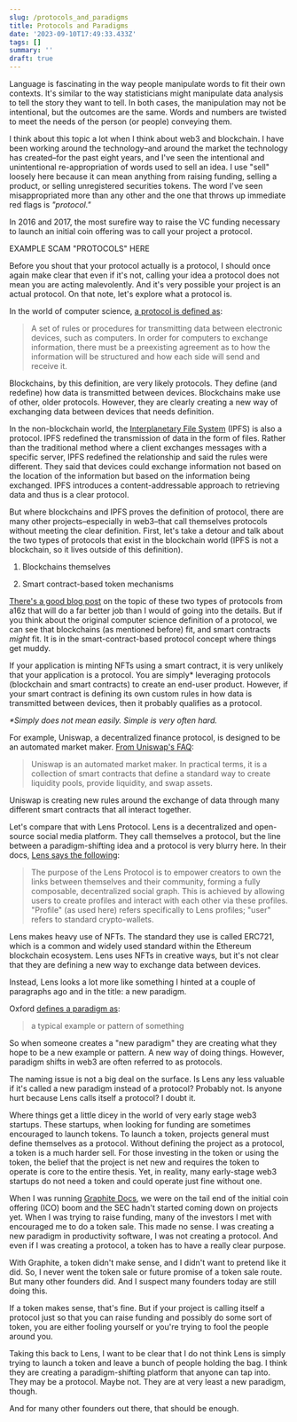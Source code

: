 ```yaml
---
slug: /protocols_and_paradigms
title: Protocols and Paradigms
date: '2023-09-10T17:49:33.433Z'
tags: []
summary: ''
draft: true
---
```

Language is fascinating in the way people manipulate words to fit their own contexts. It's similar to the way statisticians might manipulate data analysis to tell the story they want to tell. In both cases, the manipulation may not be intentional, but the outcomes are the same. Words and numbers are twisted to meet the needs of the person (or people) conveying them.

I think about this topic a lot when I think about web3 and blockchain. I have been working around the technology–and around the market the technology has created–for the past eight years, and I've seen the intentional and unintentional re-appropriation of words used to sell an idea. I use "sell" loosely here because it can mean anything from raising funding, selling a product, or selling unregistered securities tokens. The word I've seen misappropriated more than any other and the one that throws up immediate red flags is _"protocol."_

In 2016 and 2017, the most surefire way to raise the VC funding necessary to launch an initial coin offering was to call your project a protocol.

EXAMPLE SCAM "PROTOCOLS" HERE

Before you shout that your protocol actually is a protocol, I should once again make clear that even if it's not, calling your idea a protocol does not mean you are acting malevolently. And it's very possible your project is an actual protocol. On that note, let's explore what a protocol is.

In the world of computer science, [a protocol is defined as](https://www.britannica.com/technology/protocol-computer-science):

> A set of rules or procedures for transmitting data between electronic devices, such as computers. In order for computers to exchange information, there must be a preexisting agreement as to how the information will be structured and how each side will send and receive it.

Blockchains, by this definition, are very likely protocols. They define (and redefine) how data is transmitted between devices. Blockchains make use of other, older protocols. However, they are clearly creating a new way of exchanging data between devices that needs definition.

In the non-blockchain world, the [Interplanetary File System](https://ipfs.tech/) (IPFS) is also a protocol. IPFS redefined the transmission of data in the form of files. Rather than the traditional method where a client exchanges messages with a specific server, IPFS redefined the relationship and said the rules were different. They said that devices could exchange information not based on the location of the information but based on the information being exchanged. IPFS introduces a content-addressable approach to retrieving data and thus is a clear protocol.

But where blockchains and IPFS proves the definition of protocol, there are many other projects–especially in web3–that call themselves protocols without meeting the clear definition. First, let's take a detour and talk about the two types of protocols that exist in the blockchain world (IPFS is not a blockchain, so it lives outside of this definition).

1.  Blockchains themselves
    
2.  Smart contract-based token mechanisms
    

[There's a good blog post](https://a16zcrypto.com/posts/article/decentralization-factors-web3-protocols-tables/) on the topic of these two types of protocols from a16z that will do a far better job than I would of going into the details. But if you think about the original computer science definition of a protocol, we can see that blockchains (as mentioned before) fit, and smart contracts _might_ fit. It is in the smart-contract-based protocol concept where things get muddy.

If your application is minting NFTs using a smart contract, it is very unlikely that your application is a protocol. You are simply\* leveraging protocols (blockchain and smart contracts) to create an end-user product. However, if your smart contract is defining its own custom rules in how data is transmitted between devices, then it probably qualifies as a protocol.

_\*Simply does not mean easily. Simple is very often hard._

For example, Uniswap, a decentralized finance protocol, is designed to be an automated market maker. [From Uniswap's FAQ](https://uniswap.org/faq):

> Uniswap is an automated market maker. In practical terms, it is a collection of smart contracts that define a standard way to create liquidity pools, provide liquidity, and swap assets.

Uniswap is creating new rules around the exchange of data through many different smart contracts that all interact together.

Let's compare that with Lens Protocol. Lens is a decentralized and open-source social media platform. They call themselves a protocol, but the line between a paradigm-shifting idea and a protocol is very blurry here. In their docs, [Lens says the following](https://docs.lens.xyz/docs/overview):

> The purpose of the Lens Protocol is to empower creators to own the links between themselves and their community, forming a fully composable, decentralized social graph. This is achieved by allowing users to create profiles and interact with each other via these profiles. "Profile" (as used here) refers specifically to Lens profiles; "user" refers to standard crypto-wallets.

Lens makes heavy use of NFTs. The standard they use is called ERC721, which is a common and widely used standard within the Ethereum blockchain ecosystem. Lens uses NFTs in creative ways, but it's not clear that they are defining a new way to exchange data between devices.

Instead, Lens looks a lot more like something I hinted at a couple of paragraphs ago and in the title: a new paradigm.

Oxford [defines a paradigm as](https://www.oxfordlearnersdictionaries.com/us/definition/american_english/paradigm#:~:text=paradigm-,noun,destructive%20side%20of%20human%20nature.):

> a typical example or pattern of something

So when someone creates a "new paradigm" they are creating what they hope to be a new example or pattern. A new way of doing things. However, paradigm shifts in web3 are often referred to as protocols.

The naming issue is not a big deal on the surface. Is Lens any less valuable if it's called a new paradigm instead of a protocol? Probably not. Is anyone hurt because Lens calls itself a protocol? I doubt it.

Where things get a little dicey in the world of very early stage web3 startups. These startups, when looking for funding are sometimes encouraged to launch tokens. To launch a token, projects general must define themselves as a protocol. Without defining the project as a protocol, a token is a much harder sell. For those investing in the token or using the token, the belief that the project is net new and requires the token to operate is core to the entire thesis. Yet, in reality, many early-stage web3 startups do not need a token and could operate just fine without one.

When I was running [Graphite Docs](https://graphitedocs.com), we were on the tail end of the initial coin offering (ICO) boom and the SEC hadn't started coming down on projects yet. When I was trying to raise funding, many of the investors I met with encouraged me to do a token sale. This made no sense. I was creating a new paradigm in productivity software, I was not creating a protocol. And even if I was creating a protocol, a token has to have a really clear purpose.

With Graphite, a token didn't make sense, and I didn't want to pretend like it did. So, I never went the token sale or future promise of a token sale route. But many other founders did. And I suspect many founders today are still doing this.

If a token makes sense, that's fine. But if your project is calling itself a protocol just so that you can raise funding and possibly do some sort of token, you are either fooling yourself or you're trying to fool the people around you.

Taking this back to Lens, I want to be clear that I do not think Lens is simply trying to launch a token and leave a bunch of people holding the bag. I think they are creating a paradigm-shifting platform that anyone can tap into. They may be a protocol. Maybe not. They are at very least a new paradigm, though.

And for many other founders out there, that should be enough.
